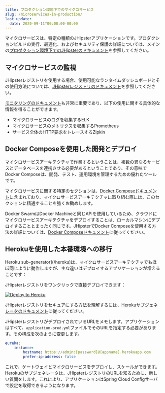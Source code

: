 ```yaml
---
title: プロダクション環境下でのマイクロサービス
slug: /microservices-in-production/
last_update:
  date: 2020-09-11T00:00:00-00:00
---
```


マイクロサービスは、特定の種類のJHipsterアプリケーションです。プロダクションビルドの実行、最適化、およびセキュリティ保護の詳細については、メインの[プロダクション環境下でのJHipsterのドキュメント](/production)を参照してください。


## マイクロサービスの監視

JHipsterレジストリを使用する場合、使用可能なランタイムダッシュボードとその使用方法については、[JHipsterレジストリのドキュメント](/jhipster-registry)を参照してください。

[モニタリングのドキュメント](/monitoring)も非常に重要であり、以下の使用に関する具体的な情報を得ることができます。

- マイクロサービスのログを収集するELK
- マイクロサービスのメトリクスを収集するPrometheus
- サービス全体のHTTP要求をトレースするZipkin


## Docker Composeを使用した開発とデプロイ

マイクロサービスアーキテクチャで作業するということは、複数の異なるサービスとデータベースを連携させる必要があるということであり、その意味でDocker Composeは、開発、テスト、運用環境を管理するための優れたツールです。

マイクロサービスに関する特定のセクションは、[Docker Composeドキュメント](/docker-compose#microservices)に含まれており、マイクロサービスアーキテクチャに取り組む際には、このセクションに精通することを強くお勧めします。

Docker SwarmはDocker Machineと同じAPIを使用しているため、クラウドにマイクロサービスアーキテクチャをデプロイすることは、ローカルマシンにデプロイすることとまったく同じです。JHipsterでDocker Composeを使用する方法の詳細については、[Docker Composeドキュメント](/docker-compose/)に従ってください。


## Herokuを使用した本番環境への移行

Heroku sub-generator](/heroku)は、マイクロサービスアーキテクチャでもほぼ同じように動作しますが、主な違いはデプロイするアプリケーションが増えることです：

JHipsterレジストリをワンクリックで直接デプロイできます：

[![Deploy to Heroku](https://camo.githubusercontent.com/c0824806f5221ebb7d25e559568582dd39dd1170/68747470733a2f2f7777772e6865726f6b7563646e2e636f6d2f6465706c6f792f627574746f6e2e706e67)](https://dashboard.heroku.com/new?&template=https%3A%2F%2Fgithub.com%2Fjhipster%2Fjhipster-registry)

JHipsterレジストリをセキュアにする方法を理解するには、[Herokuサブジェネレータのドキュメント](/heroku/)に従ってください。

JHipsterレジストリがデプロイされているURLをメモします。アプリケーションはすべて、`application-prod.yml`ファイルでそのURLを指定する必要があります。その構成を次のように変更します。

```yaml
eureka:
    instance:
        hostname: https://admin:[password]@[appname].herokuapp.com
        prefer-ip-address: false
```

これで、ゲートウェイとマイクロサービスをデプロイし、スケールができます。Herokuのサブジェネレータは、JHipsterレジストリのURLを知るために、新しい質問をします。これにより、アプリケーションはSpring Cloud Configサーバで設定を取得できるようになります。
